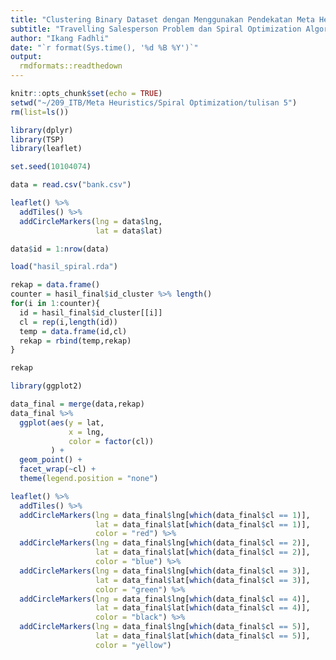 ```yaml
---
title: "Clustering Binary Dataset dengan Menggunakan Pendekatan Meta Heuristic"
subtitle: "Travelling Salesperson Problem dan Spiral Optimization Algorithm"
author: "Ikang Fadhli"
date: "`r format(Sys.time(), '%d %B %Y')`"
output: 
  rmdformats::readthedown
---
```


```r
knitr::opts_chunk$set(echo = TRUE)
setwd("~/209_ITB/Meta Heuristics/Spiral Optimization/tulisan 5")
rm(list=ls())

library(dplyr)
library(TSP)
library(leaflet)

set.seed(10104074)

data = read.csv("bank.csv")


```

```r
leaflet() %>% 
  addTiles() %>% 
  addCircleMarkers(lng = data$lng,
                   lat = data$lat)
```

```r
data$id = 1:nrow(data)

load("hasil_spiral.rda")

rekap = data.frame()
counter = hasil_final$id_cluster %>% length()
for(i in 1:counter){
  id = hasil_final$id_cluster[[i]]
  cl = rep(i,length(id))
  temp = data.frame(id,cl)
  rekap = rbind(temp,rekap)
}

rekap

library(ggplot2)

data_final = merge(data,rekap)
data_final %>% 
  ggplot(aes(y = lat,
             x = lng,
             color = factor(cl))
         ) +
  geom_point() +
  facet_wrap(~cl) +
  theme(legend.position = "none")
```


```r
leaflet() %>% 
  addTiles() %>% 
  addCircleMarkers(lng = data_final$lng[which(data_final$cl == 1)],
                   lat = data_final$lat[which(data_final$cl == 1)],
                   color = "red") %>% 
  addCircleMarkers(lng = data_final$lng[which(data_final$cl == 2)],
                   lat = data_final$lat[which(data_final$cl == 2)],
                   color = "blue") %>% 
  addCircleMarkers(lng = data_final$lng[which(data_final$cl == 3)],
                   lat = data_final$lat[which(data_final$cl == 3)],
                   color = "green") %>% 
  addCircleMarkers(lng = data_final$lng[which(data_final$cl == 4)],
                   lat = data_final$lat[which(data_final$cl == 4)],
                   color = "black") %>% 
  addCircleMarkers(lng = data_final$lng[which(data_final$cl == 5)],
                   lat = data_final$lat[which(data_final$cl == 5)],
                   color = "yellow") 


```